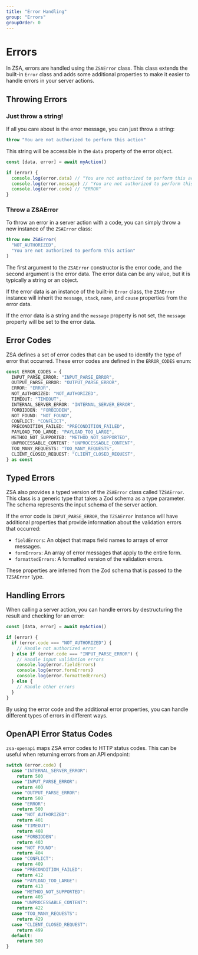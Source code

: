 ```yaml
---
title: "Error Handling"
group: "Errors"
groupOrder: 0
---
```


# Errors

In ZSA, errors are handled using the `ZSAError` class. This class extends the built-in `Error` class and adds some additional properties to make it easier to handle errors in your server actions.

## Throwing Errors

### Just throw a string!

If all you care about is the error message, you can just throw a string:

```typescript
throw "You are not authorized to perform this action"
```

This string will be accessible in the `data` property of the error object.

```typescript
const [data, error] = await myAction()

if (error) {
  console.log(error.data) // "You are not authorized to perform this action"
  console.log(error.message) // "You are not authorized to perform this action"
  console.log(error.code) // "ERROR"
}
```

### Throw a ZSAError

To throw an error in a server action with a code, you can simply throw a new instance of the `ZSAError` class:

```typescript
throw new ZSAError(
  "NOT_AUTHORIZED",
  "You are not authorized to perform this action"
)
```

The first argument to the `ZSAError` constructor is the error code, and the second argument is the error data. The error data can be any value, but it is typically a string or an object.

If the error data is an instance of the built-in `Error` class, the `ZSAError` instance will inherit the `message`, `stack`, `name`, and `cause` properties from the error data.

If the error data is a string and the `message` property is not set, the `message` property will be set to the error data.

## Error Codes

ZSA defines a set of error codes that can be used to identify the type of error that occurred. These error codes are defined in the `ERROR_CODES` enum:

```typescript
const ERROR_CODES = {
  INPUT_PARSE_ERROR: "INPUT_PARSE_ERROR",
  OUTPUT_PARSE_ERROR: "OUTPUT_PARSE_ERROR",
  ERROR: "ERROR",
  NOT_AUTHORIZED: "NOT_AUTHORIZED",
  TIMEOUT: "TIMEOUT",
  INTERNAL_SERVER_ERROR: "INTERNAL_SERVER_ERROR",
  FORBIDDEN: "FORBIDDEN",
  NOT_FOUND: "NOT_FOUND",
  CONFLICT: "CONFLICT",
  PRECONDITION_FAILED: "PRECONDITION_FAILED",
  PAYLOAD_TOO_LARGE: "PAYLOAD_TOO_LARGE",
  METHOD_NOT_SUPPORTED: "METHOD_NOT_SUPPORTED",
  UNPROCESSABLE_CONTENT: "UNPROCESSABLE_CONTENT",
  TOO_MANY_REQUESTS: "TOO_MANY_REQUESTS",
  CLIENT_CLOSED_REQUEST: "CLIENT_CLOSED_REQUEST",
} as const
```

## Typed Errors

ZSA also provides a typed version of the `ZSAError` class called `TZSAError`. This class is a generic type that takes a Zod schema as a type parameter. The schema represents the input schema of the server action.

If the error code is `INPUT_PARSE_ERROR`, the `TZSAError` instance will have additional properties that provide information about the validation errors that occurred:

- `fieldErrors`: An object that maps field names to arrays of error messages.
- `formErrors`: An array of error messages that apply to the entire form.
- `formattedErrors`: A formatted version of the validation errors.

These properties are inferred from the Zod schema that is passed to the `TZSAError` type.

## Handling Errors

When calling a server action, you can handle errors by destructuring the result and checking for an error:

```typescript
const [data, error] = await myAction()

if (error) {
  if (error.code === "NOT_AUTHORIZED") {
    // Handle not authorized error
  } else if (error.code === "INPUT_PARSE_ERROR") {
    // Handle input validation errors
    console.log(error.fieldErrors)
    console.log(error.formErrors)
    console.log(error.formattedErrors)
  } else {
    // Handle other errors
  }
}
```

By using the error code and the additional error properties, you can handle different types of errors in different ways.

## OpenAPI Error Status Codes

`zsa-openapi` maps ZSA error codes to HTTP status codes. This can be useful when returning errors from an API endpoint:

```typescript
switch (error.code) {
  case "INTERNAL_SERVER_ERROR":
    return 500
  case "INPUT_PARSE_ERROR":
    return 400
  case "OUTPUT_PARSE_ERROR":
    return 500
  case "ERROR":
    return 500
  case "NOT_AUTHORIZED":
    return 401
  case "TIMEOUT":
    return 408
  case "FORBIDDEN":
    return 403
  case "NOT_FOUND":
    return 404
  case "CONFLICT":
    return 409
  case "PRECONDITION_FAILED":
    return 412
  case "PAYLOAD_TOO_LARGE":
    return 413
  case "METHOD_NOT_SUPPORTED":
    return 405
  case "UNPROCESSABLE_CONTENT":
    return 422
  case "TOO_MANY_REQUESTS":
    return 429
  case "CLIENT_CLOSED_REQUEST":
    return 499
  default:
    return 500
}
```
